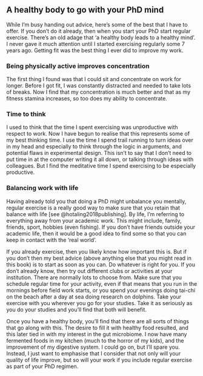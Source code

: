 ## A healthy body to go with your PhD mind {#healthy}

While I’m busy handing out advice, here’s some of the best that I have to offer. If you don’t do it already, then when you start your PhD start regular exercise. There’s an old adage that ‘a healthy body leads to a healthy mind’. I never gave it much attention until I started exercising regularly some 7 years ago. Getting fit was the best thing I ever did to improve my work.

### Being physically active improves concentration

The first thing I found was that I could sit and concentrate on work for longer. Before I got fit, I was constantly distracted and needed to take lots of breaks. Now I find that my concentration is much better and that as my fitness stamina increases, so too does my ability to concentrate. 

### Time to think

I used to think that the time I spent exercising was unproductive with respect to work. Now I have begun to realise that this represents some of my best thinking time. I use the time I spend trail running to turn ideas over in my head and especially to think through the logic in arguments, and potential flaws in experimental design. This isn’t to say that I don’t need to put time in at the computer writing it all down, or talking through ideas with colleagues. But I find the meditative time I spend exercising to be especially productive. 

### Balancing work with life

Having already told you that doing a PhD might unbalance you mentally, regular exercise is a really good way to make sure that you retain that balance with life [see @hotaling2018publishing]. By life, I'm referring to everything away from your academic work. This might include, family, friends, sport, hobbies (even fishing). If you don't have friends outside your academic life, then it would be a good idea to find some so that you can keep in contact with the 'real world'.

If you already exercise, then you likely know how important this is. But if you don’t then my best advice (above anything else that you might read in this book) is to start as soon as you can. Do whatever is right for you. If you don’t already know, then try out different clubs or activities at your institution. There are normally lots to choose from. Make sure that you schedule regular time for your activity, even if that means that you run in the mornings before field work starts, or you spend your evenings doing tai-chi on the beach after a day at sea doing research on dolphins. Take your exercise with you wherever you go for your studies. Take it as seriously as you do your studies and you’ll find that both will benefit. 

Once you have a healthy body, you’ll find that there are all sorts of things that go along with this. The desire to fill it with healthy food resulted, and this later tied in with my interest in the gut microbiome. I now have many fermented foods in my kitchen (much to the horror of my kids), and the improvement of my digestive system. I could go on, but I’ll spare you. Instead, I just want to emphasise that I consider that not only will your quality of life improve, but so will your work if you include regular exercise as part of your PhD regimen.
